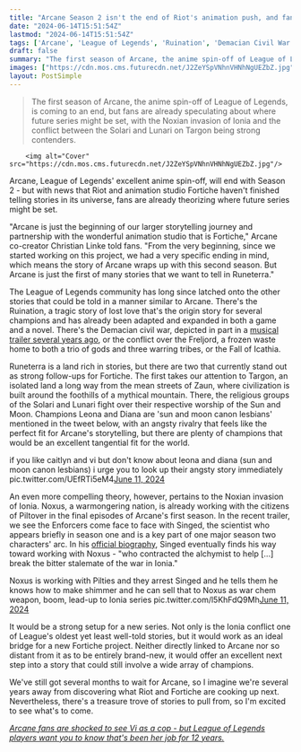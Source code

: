 ```yaml
---
title: "Arcane Season 2 isn't the end of Riot's animation push, and fans are already theorizing where in the League of Legends universe we're heading next"
date: "2024-06-14T15:51:54Z"
lastmod: "2024-06-14T15:51:54Z"
tags: ['Arcane', 'League of Legends', 'Ruination', 'Demacian Civil War', 'Conflict Over Freljord', 'Fall of Icathia', 'Runeterra', 'Targon', 'Solari', 'Lunari', 'Leona', 'Diana', 'Noxus', 'Ionia', 'Piltover', 'Singed', 'Enforcers']
draft: false
summary: "The first season of Arcane, the anime spin-off of League of Legends, is coming to an end, but fans are already speculating about where future series might be set, with the Noxian invasion of Ionia and the conflict between the Solari and Lunari on Targon being strong contenders."
images: ["https://cdn.mos.cms.futurecdn.net/J2ZeYSpVNhnVHNhNgUEZbZ.jpg"]
layout: PostSimple
---
```

> The first season of Arcane, the anime spin-off of League of Legends, is coming to an end, but fans are already speculating about where future series might be set, with the Noxian invasion of Ionia and the conflict between the Solari and Lunari on Targon being strong contenders.


        <img alt="Cover" src="https://cdn.mos.cms.futurecdn.net/J2ZeYSpVNhnVHNhNgUEZbZ.jpg"/>
        
Arcane, League of Legends' excellent anime spin-off, will end with Season 2 - but with news that Riot and animation studio Fortiche haven't finished telling stories in its universe, fans are already theorizing where future series might be set.

"Arcane is just the beginning of our larger storytelling journey and partnership with the wonderful animation studio that is Fortiche," Arcane co-creator Christian Linke told fans. "From the very beginning, since we started working on this project, we had a very specific ending in mind, which means the story of Arcane wraps up with this second season. But Arcane is just the first of many stories that we want to tell in Runeterra."

The League of Legends community has long since latched onto the other stories that could be told in a manner similar to Arcane. There's the Ruination, a tragic story of lost love that's the origin story for several champions and has already been adapted and expanded in both a game and a novel. There's the Demacian civil war, depicted in part in a [musical trailer several years ago](https://www.youtube.com/watch?v=aR-KAldshAE), or the conflict over the Freljord, a frozen waste home to both a trio of gods and three warring tribes, or the Fall of Icathia. 

Runeterra is a land rich in stories, but there are two that currently stand out as strong follow-ups for Fortiche. The first takes our attention to Targon, an isolated land a long way from the mean streets of Zaun, where civilization is built around the foothills of a mythical mountain. There, the religious groups of the Solari and Lunari fight over their respective worship of the Sun and Moon. Champions Leona and Diana are 'sun and moon canon lesbians' mentioned in the tweet below, with an angsty rivalry that feels like the perfect fit for Arcane's storytelling, but there are plenty of champions that would be an excellent tangential fit for the world.

if you like caitlyn and vi but don't know about leona and diana (sun and moon canon lesbians) i urge you to look up their angsty story immediately pic.twitter.com/UEfRTi5eM4[June 11, 2024](https://twitter.com/caitviIovebot/status/1800590261279707273)

An even more compelling theory, however, pertains to the Noxian invasion of Ionia. Noxus, a warmongering nation, is already working with the citizens of Piltover in the final episodes of Arcane's first season. In the recent trailer, we see the Enforcers come face to face with Singed, the scientist who appears briefly in season one and is a key part of one major season two characters' arc. In his [official biography](https://universe.leagueoflegends.com/en_GB/story/champion/singed/), Singed eventually finds his way toward working with Noxus - "who contracted the alchymist to help [...] break the bitter stalemate of the war in Ionia."

Noxus is working with Pilties and they arrest Singed and he tells them he knows how to make shimmer and he can sell that to Noxus as war chem weapon, boom, lead-up to Ionia series pic.twitter.com/l5KhFdQ9Mh[June 11, 2024](https://twitter.com/papuchochoe/status/1800596073787830586)

It would be a strong setup for a new series. Not only is the Ionia conflict one of League's oldest yet least well-told stories, but it would work as an ideal bridge for a new Fortiche project. Neither directly linked to Arcane nor so distant from it as to be entirely brand-new, it would offer an excellent next step into a story that could still involve a wide array of champions.

We've still got several months to wait for Arcane, so I imagine we're several years away from discovering what Riot and Fortiche are cooking up next. Nevertheless, there's a treasure trove of stories to pull from, so I'm excited to see what's to come.

[<em>Arcane fans are shocked to see Vi as a cop - but League of Legends players want you to know that's been her job for 12 years.</em>](https://www.gamesradar.com/games/league-of-legends/arcane-fans-are-shocked-to-see-vi-as-a-cop-but-league-of-legends-players-want-you-to-know-thats-been-her-job-for-12-years/)
        